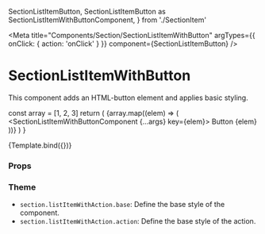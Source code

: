   SectionListItemButton,
  SectionListItemButton as SectionListItemWithButtonComponent,
} from './SectionItem'

<Meta
  title="Components/Section/SectionListItemWithButton"
  argTypes={{ onClick: { action: 'onClick' } }}
  component={SectionListItemButton}
/>

# SectionListItemWithButton

This component adds an HTML-button element and applies basic styling.

  const array = [1, 2, 3]
  return (
    <SectionContentList>
      {array.map((elem) => (
        <SectionListItemWithButtonComponent {...args} key={elem}>
          Button {elem}
        </SectionListItemWithButtonComponent>
      ))}
    </SectionContentList>
  )
}

<Canvas>
  <Story name="Default">{Template.bind({})}</Story>
</Canvas>

### Props

<ArgsTable story="Default" />

### Theme

- `section.listItemWithAction.base`: Define the base style of the component.
- `section.listItemWithAction.action`: Define the base style of the action.
